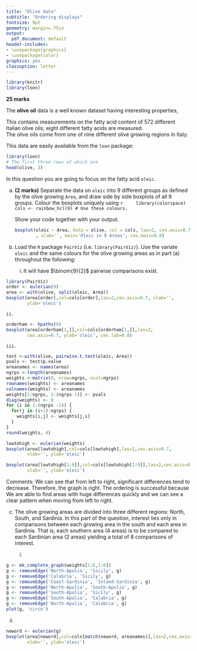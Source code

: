 ```yaml
---
title: "Olive data"
subtitle: "Ordering displays"
fontsize: 9pt
geometry: margin=.75in
output:
  pdf_document: default
header-includes:
- \usepackage{graphicx}
- \usepackage{color}
graphics: yes
classoption: letter
---
```

```r
library(knitr)
library(loon)
```

**25 marks**

The  **olive oil** data is a well known dataset having interesting properties,

This contains measurements on the fatty acid content of 572 different Italian olive oils; eight different fatty acids are measured.  
The olive oils come from one of nine different olive growing regions in Italy. 

This data are easily available from the `loon` package:


```r
library(loon) 
# The first three rows of which are
head(olive, 3)
```

    
In this question you are going to focus on the fatty acid `oleic`.
    
a. **(2 marks)** Separate the data on `oleic` into 9 different groups as defined by the olive growing `Area`, and draw side by side boxplots of all 9 groups.  Colour the boxplots uniquely using
    ```r
    library(colorspace)
    cols <- rainbow_hcl(9) # Use these colours.
    ```
    
    Show your code together with your output.
    
    ```r
    boxplot(oleic ~ Area, data = olive, col = cols, las=2, cex.axis=0.7
            , xlab='', main='Oleic in 9 Areas', cex.main=0.8)
    ```
    
b. Load the `R` package `PairViz` (i.e. `library(PairViz)`).  Use the variate `oleic` and the same colours for the olive growing areas as in part (a) throughout the following:
    

    i. It will have $\binom{9}{2}$ pairwise comparisons exist.
        
        
```r
library(PairViz)
order <- eulerian(9)
area <- with(olive, split(oleic, Area))
boxplot(area[order],col=cols[order],las=2,cex.axis=0.7, xlab='',
        ylab='oleic')
```
   
        
    ii.
```r
orderham <- hpaths(9)
boxplot(area[orderham[1,]],col=cols[orderham[1,]],las=2,
        cex.axis=0.7, ylab='oleic', cex.lab=0.8)
```
        
    iii. 

```r
test <-with(olive, pairwise.t.test(oleic, Area))
pvals <- test$p.value
areanames <- names(area)
ngrps <-length(areanames)
weights <-matrix(0, nrow=ngrps, ncol=ngrps)
rownames(weights) <- areanames
colnames(weights) <- areanames
weights[2:ngrps, 1:(ngrps-1)] <- pvals
diag(weights) <- 0
for (i in 1:(ngrps -1)) {
  for(j in (i+1):ngrps) {
    weights[i,j] <- weights[j,i]
  }
}
round(weights, 4)
```

```r
lowtohigh <- eulerian(weights)
boxplot(area[lowtohigh],col=cols[lowtohigh],las=2,cex.axis=0.7, 
        xlab='', ylab='oleic')
```

```r
boxplot(area[lowtohigh[1:9]],col=cols[lowtohigh[1:9]],las=2,cex.axis=0.7, 
        xlab='', ylab='oleic')
```

Comments: We can see that from left to right, significant differences tend to decrease. Therefore, the graph is right. The ordering is successful because We are able to find areas with huge differences quickly and we can see a clear pattern when moving from left to right. 


c. The olive growing areas are divided into three different regions: North, South, and Sardinia.  In this part of the question, interest lies only in comparisons between each growing area in the south  and each area in Sardinia.  That is, each southern area (4 areas) is to be compared to each Sardinian area  (2 areas) yielding a total of 8 comparisons of interest.
    
    i.

```r
g <- mk_complete_graph(weights[1:6,1:6])
g <- removeEdge('North-Apulia', 'Sicily', g)
g <- removeEdge('Calabria', 'Sicily', g)
g <- removeEdge('Coast-Sardinia', 'Inland-Sardinia', g)
g <- removeEdge('North-Apulia', 'South-Apulia', g)
g <- removeEdge('South-Apulia', 'Sicily', g)
g <- removeEdge('South-Apulia', 'Calabria', g)
g <- removeEdge('North-Apulia', 'Calabria', g)
plot(g, 'circo')
```
            

ii. 
 
```r
neword <- eulerian(g)
boxplot(area[neword],col=cols[match(neword, areanames)],las=2,cex.axis=0.7, 
        xlab='', ylab='oleic')
```